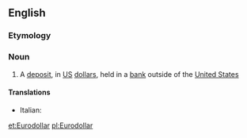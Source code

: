 ==English==

===Etymology===
{{prefix|Euro|dollar|lang=en}}

===Noun===
{{wikipedia}}
{{en-noun}}

# A [[deposit]], in [[US]] [[dollar]]s, held in a [[bank]] outside of the [[United States]]

====Translations====
{{trans-top|a deposit, in US dollars, held in a bank outside of the United States}}
* Italian: {{t|it|eurodollaro|m}}
{{trans-mid}}
{{trans-bottom}}

[[et:Eurodollar]]
[[pl:Eurodollar]]
